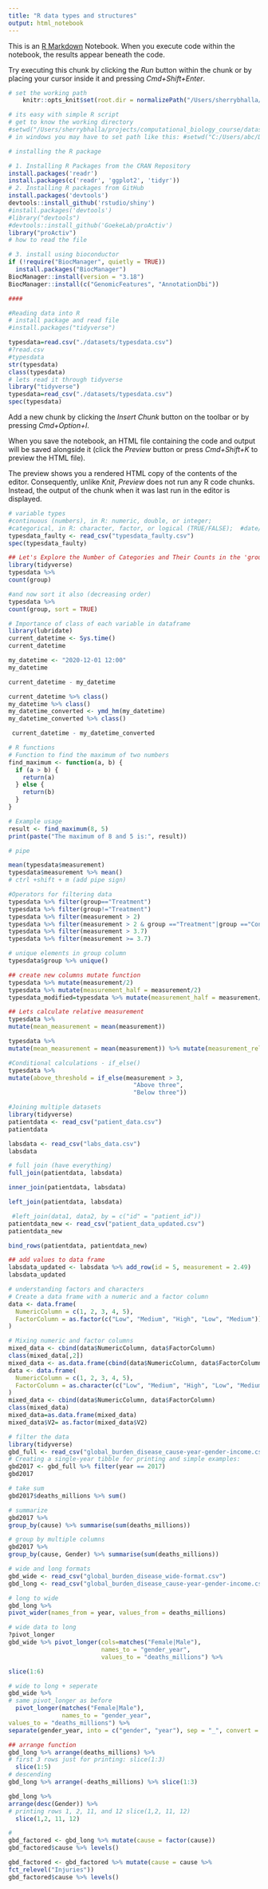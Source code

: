 ```yaml
---
title: "R data types and structures"
output: html_notebook
---
```


This is an [R Markdown](http://rmarkdown.rstudio.com) Notebook. When you execute code within the notebook, the results appear beneath the code. 

Try executing this chunk by clicking the *Run* button within the chunk or by placing your cursor inside it and pressing *Cmd+Shift+Enter*. 

```r
# set the working path
    knitr::opts_knit$set(root.dir = normalizePath("/Users/sherrybhalla/projects/computational_biology_course/datasets")) 

# its easy with simple R script
# get to know the working directory
#setwd("/Users/sherrybhalla/projects/computational_biology_course/datasets")
# in windows you may have to set path like this: #setwd("C:/Users/abc/Desktop/folder")
```


```r
# installing the R package

# 1. Installing R Packages from the CRAN Repository
install.packages('readr')
install.packages(c('readr', 'ggplot2', 'tidyr'))
# 2. Installing R packages from GitHub
install.packages('devtools')
devtools::install_github('rstudio/shiny')
#install.packages('devtools')
#library("devtools")
#devtools::install_github('GoekeLab/proActiv')
library("proActiv")
# how to read the file 

# 3. install using bioconductor
if (!require("BiocManager", quietly = TRUE))
  install.packages("BiocManager")
BiocManager::install(version = "3.18")
BiocManager::install(c("GenomicFeatures", "AnnotationDbi"))

####

```


```r
#Reading data into R
# install package and read file
#install.packages("tidyverse")

typesdata=read.csv("./datasets/typesdata.csv")
#?read.csv
#typesdata
str(typesdata)
class(typesdata)
# lets read it through tidyverse
library("tidyverse")
typesdata=read_csv("./datasets/typesdata.csv")
spec(typesdata)
```

Add a new chunk by clicking the *Insert Chunk* button on the toolbar or by pressing *Cmd+Option+I*.

When you save the notebook, an HTML file containing the code and output will be saved alongside it (click the *Preview* button or press *Cmd+Shift+K* to preview the HTML file). 

The preview shows you a rendered HTML copy of the contents of the editor. Consequently, unlike *Knit*, *Preview* does not run any R code chunks. Instead, the output of the chunk when it was last run in the editor is displayed.


```r
# variable types 
#continuous (numbers), in R: numeric, double, or integer;
#categorical, in R: character, factor, or logical (TRUE/FALSE);  #date/time, in R: POSIXct date-time3.
typesdata_faulty <- read_csv("typesdata_faulty.csv")
spec(typesdata_faulty)
```
```r
## Let's Explore the Number of Categories and Their Counts in the 'group' Column"
library(tidyverse) 
typesdata %>%
count(group)
```
```r
#and now sort it also (decreasing order)
typesdata %>%
count(group, sort = TRUE)
```

```r
# Importance of class of each variable in dataframe
library(lubridate)
current_datetime <- Sys.time()
current_datetime

my_datetime <- "2020-12-01 12:00"
my_datetime

current_datetime - my_datetime

current_datetime %>% class()
my_datetime %>% class()
my_datetime_converted <- ymd_hm(my_datetime)
my_datetime_converted %>% class()

 current_datetime - my_datetime_converted
```
```r
# R functions
# Function to find the maximum of two numbers
find_maximum <- function(a, b) {
  if (a > b) {
    return(a)
  } else {
    return(b)
  }
}

# Example usage
result <- find_maximum(8, 5)
print(paste("The maximum of 8 and 5 is:", result))
```


```r
# pipe 

mean(typesdata$measurement)
typesdata$measurement %>% mean()
# ctrl +shift + m (add pipe sign)


```
```r
#Operators for filtering data
typesdata %>% filter(group=="Treatment")
typesdata %>% filter(group!="Treatment")
typesdata %>% filter(measurement > 2)
typesdata %>% filter(measurement > 2 & group =="Treatment"|group =="Control")
typesdata %>% filter(measurement > 3.7)
typesdata %>% filter(measurement >= 3.7)
```
```r
# unique elements in group column
typesdata$group %>% unique()
```
```r
## create new columns mutate function
typesdata %>% mutate(measurement/2)
typesdata %>% mutate(measurement_half = measurement/2)
typesdata_modified=typesdata %>% mutate(measurement_half = measurement/2)
```


```r
## Lets calculate relative measurement
typesdata %>%
mutate(mean_measurement = mean(measurement))

typesdata %>%
mutate(mean_measurement = mean(measurement)) %>% mutate(measurement_relative = measurement/mean_measurement) %>% select(matches("measurement"))
```

```r
#Conditional calculations - if_else()
typesdata %>%
mutate(above_threshold = if_else(measurement > 3,
                                   "Above three",
                                   "Below three"))
```

```r
#Joining multiple datasets
library(tidyverse)
patientdata <- read_csv("patient_data.csv")
patientdata

labsdata <- read_csv("labs_data.csv")
labsdata

```
```r

# full join (have everything)
full_join(patientdata, labsdata)
```
```r
inner_join(patientdata, labsdata)
```
```r
left_join(patientdata, labsdata)
```
```r
 #left_join(data1, data2, by = c("id" = "patient_id"))
patientdata_new <- read_csv("patient_data_updated.csv")
patientdata_new
```
```r
bind_rows(patientdata, patientdata_new)
```

```r
## add values to data frame
labsdata_updated <- labsdata %>% add_row(id = 5, measurement = 2.49)
labsdata_updated
```

```r
# understanding factors and characters
# Create a data frame with a numeric and a factor column
data <- data.frame(
  NumericColumn = c(1, 2, 3, 4, 5),
  FactorColumn = as.factor(c("Low", "Medium", "High", "Low", "Medium"))
)

# Mixing numeric and factor columns
mixed_data <- cbind(data$NumericColumn, data$FactorColumn)
class(mixed_data[,2])
mixed_data <- as.data.frame(cbind(data$NumericColumn, data$FactorColumn))
data <- data.frame(
  NumericColumn = c(1, 2, 3, 4, 5),
  FactorColumn = as.character(c("Low", "Medium", "High", "Low", "Medium"))
)
mixed_data <- cbind(data$NumericColumn, data$FactorColumn)
class(mixed_data)
mixed_data=as.data.frame(mixed_data)
mixed_data$V2= as.factor(mixed_data$V2)
```
```r
# filter the data
library(tidyverse)
gbd_full <- read_csv("global_burden_disease_cause-year-gender-income.csv")
# Creating a single-year tibble for printing and simple examples:
gbd2017 <- gbd_full %>% filter(year == 2017)
gbd2017
```
```r
# take sum
gbd2017$deaths_millions %>% sum()
```
```r
# summarize
gbd2017 %>%
group_by(cause) %>% summarise(sum(deaths_millions))
```
```r
# group by multiple columns
gbd2017 %>%
group_by(cause, Gender) %>% summarise(sum(deaths_millions))
```
```r
# wide and long formats
gbd_wide <- read_csv("global_burden_disease_wide-format.csv") 
gbd_long <- read_csv("global_burden_disease_cause-year-gender-income.csv")
```

```r
# long to wide
gbd_long %>%
pivot_wider(names_from = year, values_from = deaths_millions)
```
```r
# wide data to long 
?pivot_longer
gbd_wide %>% pivot_longer(cols=matches("Female|Male"),
                          names_to = "gender_year",
                          values_to = "deaths_millions") %>% 

slice(1:6)
```
```r
# wide to long + seperate
gbd_wide %>%
# same pivot_longer as before
  pivot_longer(matches("Female|Male"),
               names_to = "gender_year",
values_to = "deaths_millions") %>%
separate(gender_year, into = c("gender", "year"), sep = "_", convert = TRUE)
```
```r
## arrange function
gbd_long %>% arrange(deaths_millions) %>%
# first 3 rows just for printing: slice(1:3)
  slice(1:5)
# descending
gbd_long %>% arrange(-deaths_millions) %>% slice(1:3)
```
```r
gbd_long %>%
arrange(desc(Gender)) %>%
# printing rows 1, 2, 11, and 12 slice(1,2, 11, 12)
  slice(1,2, 11, 12)
```
```r
#
gbd_factored <- gbd_long %>% mutate(cause = factor(cause))
gbd_factored$cause %>% levels()

gbd_factored <- gbd_factored %>% mutate(cause = cause %>%
fct_relevel("Injuries")) 
gbd_factored$cause %>% levels()
```

